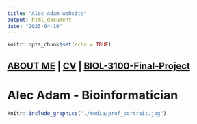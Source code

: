 ```yaml
---
title: "Alec Adam website"
output: html_document
date: "2025-04-10"
---
```


```r
knitr::opts_chunk$set(echo = TRUE)
```




## [ABOUT ME](./about-me) | [CV](./about-me/Fearn_CV.pdf) | [BIOL-3100-Final-Project](./fp)##

# **Alec Adam - Bioinformatician** #

```r
knitr::include_graphics("./media/prof_portrait.jpg")
```
